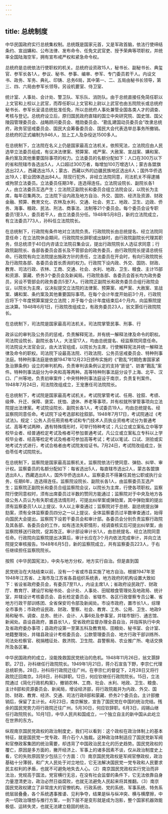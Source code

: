 ```yaml
---
---
---
```

title: 总统制度
---



中华民国政府实行总统集权制。总统既是国家元首，又是军政首脑，依法行使缔结条约、宣战媾和、公布法律、发布命令、任免文武官吏、授予荣典等项职权，并统率全国陆海空军，拥有宣布戒严权和紧急命令权。

总统府是总统依法行使职权的机关。总统府设资政15人，秘书长、副秘书长、典玺官、参军长各1人，参议、秘书、参事、编审、参军、专门委员若干人。内设文书、政务、军务、典礼、印铸、总务6局，其中第一、二、五局由秘书长领导，第三、四、六局由参军长领导。另设机要室、侍卫室、

统计室、人事处、会计处、警卫队、军乐队、消防队。由于总统直接任免简任职以上文官和上校以上武官，而荐任职以上文官和上尉以上武官也由五院院长或总统府秘书长、参军长呈请总统批准任免，所以总统府人事处兼管全国各类人才的调查、考核与登记。总统府设立后，原归国民政府直辖的国立中央研究院、国史馆、国父陵园管理委员会、战略顾问委员会、稽勋委员会、“勘乱建国动员委员会”改隶总统府，政务官惩戒委员会、国民大会筹备委员会、国民大会代表选举总事务所撤销。总统府的正式编制为946人，加上工人及杂役达1500多人。

在总统制下，立法院在名义上仍是国家最高立法机关。依照宪法，立法院应由人民选举立法委员组成，有议决法律案、预算案、戒严案、大赦案、宣战案、媾和案、条约案及其他重要国际事项的权力。立法委员的名额分配如下：人口在300万以下的省和院辖市各选出5人，人口超过300万者，每增加100万增选1人；蒙古各盟旗选出22人，西藏选出15人；蒙古、西藏以外的边疆民族地区选出6人；国外华侨选出19人；职业团体选出84人。除现行犯外，非经立法院同意，司法机关不得逮捕或拘禁立法委员。立法委员任期3年，连选得连任。立法院设院长、副院长各1人，由立法委员互选产生；立法院正副院长和委员合组立法院会议，以院长为主席，每年召集两次。立法院下设内政及地方自治、外交、国防、经济及资源、财政金融、预算、教育文化、农林及水利、交通、社会、劳工、地政、卫生、边政、侨务、海事、粮政、民法、刑法、商事法、法制等21个委员会。每个委员会设专职委员1至3人，委员若干人，由立法委员分任。1948年5月8日，新的立法院成立，有立法委员773人，孙科任立法院院长。

在总统制下，行政院有条件地对立法院负责。行政院院长由总统提名、经立法院同意任命；在立法院休会期间，行政院院长辞职或出缺时，由行政院副院长代理其职务，但总统须于40日内咨请立法院召集会议，提出行政院院长人选征求同意；行政院副院长、各部各委员会首长及不管部会的政务委员，由行政院院长提请总统任命。行政院有向立法院提出施政方针的责任，立法委员在开会时，有向行政院院长及行政院各部、各委员会首长质询的权力。行政院下设内政、外交、国防、财政、教育、司法行政、农林、工商、交通、社会、水利、地政、卫生、粮食、主计15部和资源、蒙藏、侨务3个委员会及新闻局。行政院各部、各委员会首长均为政务委员，另设不管部会的政务委员5至7人。行政院正副院长和政务委员合组行政院会议，以院长为主席，议决拟提交立法院的法律案、预算案、戒严案、大赦案、宣战案、媾和案、条约案及其他重要国际事项。在每个会计年度开始前3个月，行政院应将下个年度预算案提交立法院；并于每个会计年度结束后4个月内，向监察院提出决算。1948年6月1日，行政院改组成立，有政务委员23人，翁文灏任行政院院长。

在总统制下，司法院是国家最高司法机关。司法院掌管民事、刑事、行

政诉讼的审判及公务员的惩戒，负责解释宪法，并有统一解释法律及命令的职权。司法院设院长、副院长各1人，大法官17人，均由总统提名、经监察院同意任命。司法院设大法官会议，由大法官组成，以院长为主席，行使解释宪法并统一解释法律及命令的职权。司法院下设最高法院、行政法院、公务员惩戒委员会、特种刑事法庭。特种刑事法庭是依据1947年12月23日颁布实施的《“勘乱”时期危害国家紧急治罪条例》设立的审判机构，负责审判该条例认定的支持“匪徒”、妨害“戡乱”案件。特种刑事法庭分为中央和高等两种。高等特种刑事法庭分设于上海、北平、汉口、广州等地，负责初审案件；中央特种刑事法庭设于南京，负责复判案件。1948年7月24日，司法院改组成立，王宠惠任司法院院长。

在总统制下，考试院是国家最高考试机关。考试院掌管考试、任用、铨叙、考绩、级俸、升迁、保障、褒奖、抚恤、退休、养老等事项，并有权就所掌管事项向立法院提出法律案。考试院设院长、副院长各1人，考试委员19人，均由总统提名、经监察院同意任命。考试院下设考选部和铨叙部。1948年7月17日，考试院通过《考试法》。规定：公务人员任用资格考试和专门技术人员执业资格考试分为普通考试、高等考试两种，遇有特殊情形时，可举行特种考试；凡公立或立案私立中等学校毕业者、经普通检定考试及格者可参加普通考试，凡公立或立案私立专科以上学校毕业者、经高等检定考试及格者可参加高等考试；考试以笔试、口试、测验或实地考试方式进行，考试合格者由考试院发给证书。7月24日，考试院改组成立，张伯苓任考试院院长。

在总统制下，监察院是国家最高监察机关。监察院依法行使同意、弹劾、纠举、审计权。监察委员的名额分配如下：每省选出5人，每直辖市选出2人，蒙古各盟旗选出8人，西藏选出8人，国外华侨选出8人。监察委员不得兼任其他公职或执行业务，任期6年，连选得连任。监察院设院长、副院长各1人，由监察委员互选产生；监察院正副院长和委员合组监察院会议，以院长为主席，行使各项职权。监察院行使同意权时，须有出席委员过半数的赞同方能通过；监察院对于中央及地方各级公务人员认为有失职或违法情形时，可提出纠举案或弹劾案，其中弹劾案的提出须有监察委员1人以上提议、9人以上审查通过；监察院对于总统、副总统提出弹劾案，须有全体监察委员四分之一以上提议、全体监察委员过半数审查通过，始得向国民大会提出。监察院下设若干委员会和审计部。各委员会分别负责监察行政院及其各部、各委员会的工作，如有违法失职情形，经调查核实后可提出纠举案，由监察院移送行政院，促其改正。审计部设审计长1人，由总统提名、经立法院同意任命。行政院向监察院提出决算后，审计长应在3个月内依法完成审计，并向立法院提交审核报告。1948年6月5日，新的监察院成立，共有监察委员223人，于右任继续担任监察院院长。

按照《中华民国宪法》，中央与地方分权，地方实行自治。但是直到国

民党统治在大陆结束以前，没有一个省或市县实施了地方自治。根据1947年至1948年江苏省、上海市及江苏省各县组织系统表，地方政府的机构设置大致如下：省设省政府委员会，有委员7至11人，内设主席1人；省政府设民政厅、财政厅、教育厅、建设厅和秘书处、会计处、人事处、田赋粮食管理处及地政局、统计室，并辖设计考核委员会、县长检定委员会、省辖市、各区行政督察专员公署、省地方行政干部训练团、全省保安司令部及新闻处。市设市政府，置市长1人，综理全市事务；市政府设民政、财政、警察、社会、教育、工务、公用、卫生、地政9局和秘书、调查、总务、统计、会计、人事6处及参事室，并辖市银行、通志馆、新闻处。县设县政府，置县长1人，受省政府监督办理全县自治，并指挥执行中央及省政府委办事项；县政府设第一至第五科及教育局、田粮处、秘书室、会计室、地籍整理处，并辖县政设计考核委员会、公款管理委员会、地方行政干部训练所、司法处检察官、税捐稽征处、救济院、卫生院、县警察局、农业推广所、电话交换所及各区署。

中华民国政府的成立，没能挽救国民党统治的危机。1948年11月26日，翁文灏辞职。27日，孙科继任行政院院长。1949年1月21日，蒋介石宣告下野，李宗仁代理总统职务。28日，孙科将行政院迁往广州。在李宗仁的督促下，2月28日又将行政院迁回南京。3月8日，孙科辞职。12日，何应钦继任行政院院长。15日，立法院通过《简化行政机构案》，撤销农林、工商、社会、水利、地政、卫生、粮食、主计8部和资源委员会、新闻局，增设经济部，将行政院裁并为内政、外交、国防、财政、教育、经济、交通、司法行政8部和蒙藏、侨务2个委员会。主计部撤销后，保留了主计长。4月23日，南京解放，宣告了国民党在中国的统治完结。残余的国民党势力将行政院迁往广州。5月30日，何应钦辞职。6月3日，阎锡山继任行政院院长。10月1日，中华人民共和国成立，一个独立自主的新中国从此屹立在世界的东方。

纵观南京国民党政权的政治制度史，我们可以看到：这个政权在政治体制上的基本特征，就是国民党一党专政、蒋介石个人独裁。这种政治体制适应了国民党新军阀和官僚政客集团的统治需要，却违背了中国政治民主化的历史趋势。国民党政权的覆亡，原因是多方面的，撇开经济上、军事上的诸多因素不谈，仅从政治制度史上看，它的失败原因至少包括三个方面：（1）南京国民党政权是军阀官僚政权，政治基础十分薄弱，和广大人民处于对立地位，它无法解决国民党一党专政和人民要求民主权利的矛盾，也就不可避免地失去人心。（2）南京国民党政权实行党治而非法治，党规高于国法，党官横行无忌，在没有社会监督的条件下，它无法依靠自身力量澄清吏治，政治必然日益腐败，也就无法避免人民起来将其推翻。（3）南京国民党政权建立了非常庞大的官僚机构，行政系统、党的系统、军事系统、特务系统层层叠叠，各个系统遇事推诿、见利争夺，结果是纵与纵冲突、横与横摩擦，中央一切政治理想与推行方案，一到下层不是变形就是成为泡影，整个国家机器效能极低、运转失灵，也就无法建立稳固的统治。
